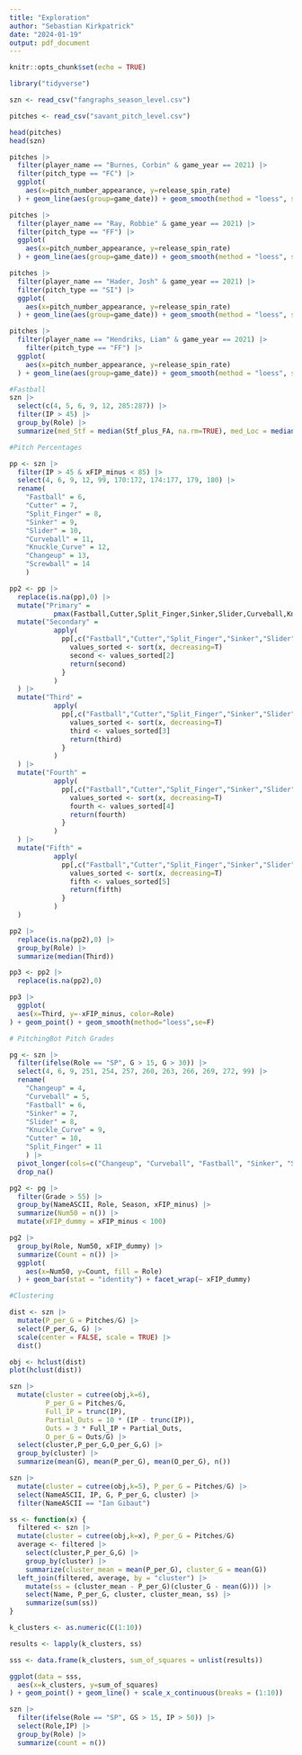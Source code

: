 ```yaml
---
title: "Exploration"
author: "Sebastian Kirkpatrick"
date: "2024-01-19"
output: pdf_document
---
```


```r
knitr::opts_chunk$set(echo = TRUE)
```

```r
library("tidyverse")
```

```r
szn <- read_csv("fangraphs_season_level.csv")

pitches <- read_csv("savant_pitch_level.csv")
```

```r
head(pitches)
head(szn)
```

```r
pitches |>
  filter(player_name == "Burnes, Corbin" & game_year == 2021) |>
  filter(pitch_type == "FC") |>
  ggplot(
    aes(x=pitch_number_appearance, y=release_spin_rate)
  ) + geom_line(aes(group=game_date)) + geom_smooth(method = "loess", se = FALSE)
```

```r
pitches |>
  filter(player_name == "Ray, Robbie" & game_year == 2021) |>
  filter(pitch_type == "FF") |>
  ggplot(
    aes(x=pitch_number_appearance, y=release_spin_rate)
  ) + geom_line(aes(group=game_date)) + geom_smooth(method = "loess", se = FALSE)
```

```r
pitches |>
  filter(player_name == "Hader, Josh" & game_year == 2021) |>
  filter(pitch_type == "SI") |>
  ggplot(
    aes(x=pitch_number_appearance, y=release_spin_rate)
  ) + geom_line(aes(group=game_date)) + geom_smooth(method = "loess", se = FALSE)
```

```r
pitches |>
  filter(player_name == "Hendriks, Liam" & game_year == 2021) |>
    filter(pitch_type == "FF") |>
  ggplot(
    aes(x=pitch_number_appearance, y=release_spin_rate)
  ) + geom_line(aes(group=game_date)) + geom_smooth(method = "loess", se = FALSE)
```

```r
#Fastball
szn |>
  select(c(4, 5, 6, 9, 12, 285:287)) |>
  filter(IP > 45) |>
  group_by(Role) |>
  summarize(med_Stf = median(Stf_plus_FA, na.rm=TRUE), med_Loc = median(Loc_plus_FA, na.rm=TRUE), med_Pit = median(Pit_plus_FA, na.rm=TRUE))
```

```r
#Pitch Percentages

pp <- szn |>
  filter(IP > 45 & xFIP_minus < 85) |>
  select(4, 6, 9, 12, 99, 170:172, 174:177, 179, 180) |>
  rename(
    "Fastball" = 6, 
    "Cutter" = 7, 
    "Split_Finger" = 8, 
    "Sinker" = 9, 
    "Slider" = 10, 
    "Curveball" = 11, 
    "Knuckle_Curve" = 12, 
    "Changeup" = 13, 
    "Screwball" = 14
    )

```

```r
pp2 <- pp |>
  replace(is.na(pp),0) |>
  mutate("Primary" = 
           pmax(Fastball,Cutter,Split_Finger,Sinker,Slider,Curveball,Knuckle_Curve,Changeup,Screwball)) |>
  mutate("Secondary" = 
           apply(
             pp[,c("Fastball","Cutter","Split_Finger","Sinker","Slider","Curveball","Knuckle_Curve","Changeup","Screwball")], 1, function(x) {
               values_sorted <- sort(x, decreasing=T)
               second <- values_sorted[2]
               return(second)
             }
           )
  ) |> 
  mutate("Third" = 
           apply(
             pp[,c("Fastball","Cutter","Split_Finger","Sinker","Slider","Curveball","Knuckle_Curve","Changeup","Screwball")], 1, function(x) {
               values_sorted <- sort(x, decreasing=T)
               third <- values_sorted[3]
               return(third)
             }
           )
  ) |> 
  mutate("Fourth" = 
           apply(
             pp[,c("Fastball","Cutter","Split_Finger","Sinker","Slider","Curveball","Knuckle_Curve","Changeup","Screwball")], 1, function(x) {
               values_sorted <- sort(x, decreasing=T)
               fourth <- values_sorted[4]
               return(fourth)
             }
           )
  ) |> 
  mutate("Fifth" = 
           apply(
             pp[,c("Fastball","Cutter","Split_Finger","Sinker","Slider","Curveball","Knuckle_Curve","Changeup","Screwball")], 1, function(x) {
               values_sorted <- sort(x, decreasing=T)
               fifth <- values_sorted[5]
               return(fifth)
             }
           )
  )
```

```r
pp2 |>
  replace(is.na(pp2),0) |>
  group_by(Role) |>
  summarize(median(Third))
```

```r
pp3 <- pp2 |>
  replace(is.na(pp2),0)
```


```r
pp3 |>
  ggplot(
  aes(x=Third, y=-xFIP_minus, color=Role)
) + geom_point() + geom_smooth(method="loess",se=F)
```

```r
# PitchingBot Pitch Grades

pg <- szn |>
  filter(ifelse(Role == "SP", G > 15, G > 30)) |>
  select(4, 6, 9, 251, 254, 257, 260, 263, 266, 269, 272, 99) |>
  rename(
    "Changeup" = 4, 
    "Curveball" = 5, 
    "Fastball" = 6, 
    "Sinker" = 7, 
    "Slider" = 8, 
    "Knuckle_Curve" = 9, 
    "Cutter" = 10, 
    "Split_Finger" = 11
    ) |>
  pivot_longer(cols=c("Changeup", "Curveball", "Fastball", "Sinker", "Slider", "Knuckle_Curve", "Cutter", "Split_Finger"), names_to = "Pitch", values_to = "Grade") |>
  drop_na()
```

```r
pg2 <- pg |> 
  filter(Grade > 55) |>
  group_by(NameASCII, Role, Season, xFIP_minus) |>
  summarize(Num50 = n()) |>
  mutate(xFIP_dummy = xFIP_minus < 100)
```

```r
pg2 |>
  group_by(Role, Num50, xFIP_dummy) |>
  summarize(Count = n()) |>
  ggplot(
    aes(x=Num50, y=Count, fill = Role)
  ) + geom_bar(stat = "identity") + facet_wrap(~ xFIP_dummy)
```

```r
#Clustering

dist <- szn |>
  mutate(P_per_G = Pitches/G) |>
  select(P_per_G, G) |>
  scale(center = FALSE, scale = TRUE) |>
  dist()
```

```r
obj <- hclust(dist)
plot(hclust(dist))
```

```r
szn |>
  mutate(cluster = cutree(obj,k=6), 
         P_per_G = Pitches/G,
         Full_IP = trunc(IP),
         Partial_Outs = 10 * (IP - trunc(IP)),
         Outs = 3 * Full_IP + Partial_Outs,
         O_per_G = Outs/G) |>
  select(cluster,P_per_G,O_per_G,G) |>
  group_by(cluster) |>
  summarize(mean(G), mean(P_per_G), mean(O_per_G), n())
```

```r
szn |>
  mutate(cluster = cutree(obj,k=5), P_per_G = Pitches/G) |>
  select(NameASCII, IP, G, P_per_G, cluster) |>
  filter(NameASCII == "Ian Gibaut")
```

```r
ss <- function(x) {
  filtered <- szn |>
  mutate(cluster = cutree(obj,k=x), P_per_G = Pitches/G)
  average <- filtered |>
    select(cluster,P_per_G,G) |>
    group_by(cluster) |>
    summarize(cluster_mean = mean(P_per_G), cluster_G = mean(G))
  left_join(filtered, average, by = "cluster") |>
    mutate(ss = (cluster_mean - P_per_G)(cluster_G - mean(G))) |>
    select(Name, P_per_G, cluster, cluster_mean, ss) |>
    summarize(sum(ss))
}
```

```r
k_clusters <- as.numeric(C(1:10))

results <- lapply(k_clusters, ss)

sss <- data.frame(k_clusters, sum_of_squares = unlist(results))
```

```r
ggplot(data = sss,
  aes(x=k_clusters, y=sum_of_squares)
) + geom_point() + geom_line() + scale_x_continuous(breaks = (1:10))
```

```r
szn |>
  filter(ifelse(Role == "SP", GS > 15, IP > 50)) |>
  select(Role,IP) |>
  group_by(Role) |>
  summarize(count = n())
```

